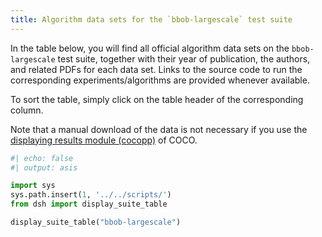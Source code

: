 ```yaml
---
title: Algorithm data sets for the `bbob-largescale` test suite
---
```


In the table below, you will find all official algorithm data sets on the `bbob-largescale` test suite, 
together with their year of publication, the authors, and related PDFs for each data set. Links to the 
source code to run the corresponding experiments/algorithms are provided whenever available.

To sort the table, simply click on the table header of the corresponding column.

Note that a manual download of the data is not necessary if you use the
[displaying results module (cocopp)](../getting-started/index.qmd#displaying-coco-results-postprocess-getting-started) 
of COCO.


```python
#| echo: false
#| output: asis

import sys
sys.path.insert(1, '../../scripts/')
from dsh import display_suite_table

display_suite_table("bbob-largescale")
```

<script type="text/javascript" src="/assets/js/sort-table.js"></script>
<link rel="stylesheet" href="/assets/css/data-table.css"/>
